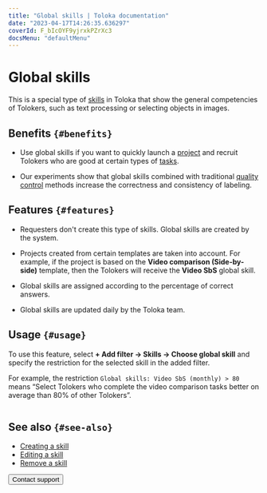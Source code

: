 ```yaml
---
title: "Global skills | Toloka documentation"
date: "2023-04-17T14:26:35.636297"
coverId: F_bIcOYF9yjrxkPZrXc3
docsMenu: "defaultMenu"
---
```


# Global skills

This is a special type of [skills](/docs/glossary#skill) in Toloka that show the general competencies of Tolokers, such as text processing or selecting objects in images.

## Benefits `{#benefits}`
- Use global skills if you want to quickly launch a [project](/docs/glossary#project) and recruit Tolokers who are good at certain types of [tasks](/docs/glossary#task).

- Our experiments show that global skills combined with traditional [quality control](/docs/glossary#quality-control) methods increase the correctness and consistency of labeling.

## Features `{#features}`
- Requesters don't create this type of skills. Global skills are created by the system.

- Projects created from certain templates are taken into account. For example, if the project is based on the **Video comparison (Side-by-side)** template, then the Tolokers will receive the **Video SbS** global skill.

- Global skills are assigned according to the percentage of correct answers.

- Global skills are updated daily by the Toloka team.

## Usage `{#usage}`
To use this feature, select **+ Add filter → Skills → Choose global skill** and specify the restriction for the selected skill in the added filter.

For example, the restriction `Global skills: Video SbS (monthly) > 80` means “Select Tolokers who complete the video comparison tasks better on average than 80% of other Tolokers”.

<Image width="700px" withBackground imageId="c4fabd1cef3d335e39b85152977e80b7" alt="" />

## See also `{#see-also}`

- [Creating a skill](/docs/guide/nav-create)
- [Editing a skill](/docs/guide/nav-edit)
- [Remove a skill](/docs/guide/nav-delete)

<Button view="defaultInverse" size="l" type="link" url="/docs/guide/troubleshooting/support?form-source=guide-nav-cross-project">Contact support</Button>